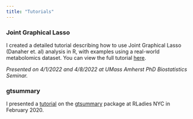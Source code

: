 ```yaml
---
title: "Tutorials"
---
```

### Joint Graphical Lasso

I created a detailed tutorial describing how to use Joint Graphical Lasso (Danaher et. al) analysis in R, with examples using a real-world metabolomics dataset. You can view the full tutorial [here](https://mljaniczek.github.io/jgl-tutorial). 

*Presented on 4/1/2022 and 4/8/2022 at UMass Amherst PhD Biostatistics Seminar.*


### gtsummary

I presented a [tutorial](http://mljaniczek.github.io/gtsummary-presentation-rladies/#1) on the [gtsummary](http://www.danieldsjoberg.com/gtsummary/) package at RLadies NYC in February 2020.